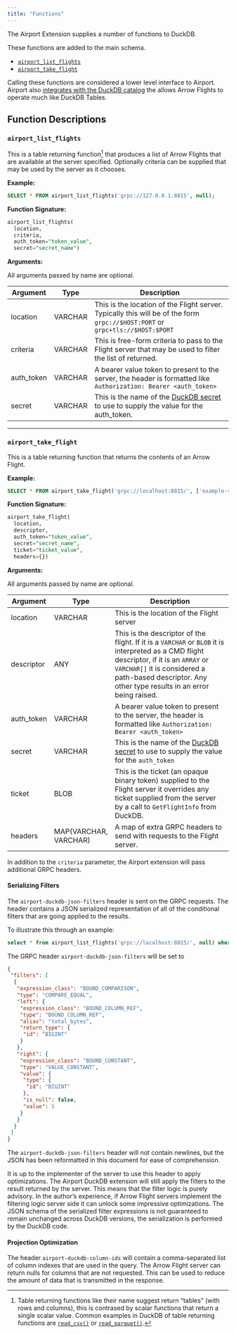```yaml
---
title: "Functions"
---
```


The Airport Extension supplies a number of functions to DuckDB.

These functions are added to the main schema.

* [`airport_list_flights`](#airport_list_flights)
* [`airport_take_flight`](#airport_take_flight)

::: {.callout-tip}
Calling these functions are considered a lower level interface to Airport.  Airport also [integrates with the DuckDB catalog](catalog_integration.qmd) the allows Arrow Flights to operate much like DuckDB Tables.
:::

## Function Descriptions

### <a name="airport_list_flights">`airport_list_flights`</a>

This is a table returning function[^1] that produces a list of Arrow Flights that are available at the server specified.  Optionally criteria can be supplied that may be used by the server as it chooses.

__Example:__

```sql
SELECT * FROM airport_list_flights('grpc://127.0.0.1:8815', null);
```

__Function Signature:__

```sql
airport_list_flights(
  location,
  criteria,
  auth_token="token_value",
  secret="secret_name")
```

__Arguments:__

:::{.callout-note}

All arguments passed by name are optional.

:::

| Argument | Type | Description |
|--------|---|-------------------------------|
| location | VARCHAR | This is the location of the Flight server. Typically this will be of the form `grpc://$HOST:PORT` or `grpc+tls://$HOST:$PORT` |
| criteria | VARCHAR | This is free-form criteria to pass to the Flight server that may be used to filter the list of returned. |
| auth_token | VARCHAR | A bearer value token to present to the server, the header is formatted like `Authorization: Bearer <auth_token>` |
| secret | VARCHAR | This is the name of the [DuckDB secret](https://duckdb.org/docs/configuration/secrets_manager.html) to use to supply the value for the auth_token. |


---

### <a name="airport_list_flights">`airport_take_flight`</a>

This is a table returning function that returns the contents of an Arrow Flight.

__Example:__

```sql
SELECT * FROM airport_take_flight('grpc://localhost:8815/', ['example-stream']);
```

__Function Signature:__

```sql
airport_take_flight(
  location,
  descriptor,
  auth_token="token_value",
  secret="secret_name",
  ticket="ticket_value",
  headers={})
```

__Arguments:__

:::{.callout-note}

All arguments passed by name are optional.

:::


| Argument | Type | Description |
|--------|---|-------------------------------|
| location | VARCHAR | This is the location of the Flight server |
| descriptor | ANY | This is the descriptor of the flight.  If it is a `VARCHAR` or `BLOB` it is interpreted as a CMD flight descriptor, if it is an `ARRAY` or `VARCHAR[]` it is considered a path-based descriptor.  Any other type results in an error being raised.  |
| auth_token | VARCHAR | A bearer value token to present to the server, the header is formatted like `Authorization: Bearer <auth_token>` |
| secret | VARCHAR | This is the name of the [DuckDB secret](https://duckdb.org/docs/configuration/secrets_manager.html) to use to supply the value for the `auth_token` |
| ticket | BLOB | This is the ticket (an opaque binary token) supplied to the Flight server it overrides any ticket supplied from the server by a call to `GetFlightInfo` from DuckDB. |
| headers | MAP(VARCHAR, VARCHAR) | A map of extra GRPC headers to send with requests to the Flight server. |






In addition to the `criteria` parameter, the Airport extension will pass additional GRPC headers.

#### Serializing Filters

The `airport-duckdb-json-filters` header is sent on the GRPC requests.  The header contains a JSON serialized representation of all of the conditional filters that are going applied to the results.

To illustrate this through an example:

```sql
select * from airport_list_flights('grpc://localhost:8815/', null) where total_bytes = 5;
```

The GRPC header `airport-duckdb-json-filters` will be set to

```json
{
 "filters": [
  {
   "expression_class": "BOUND_COMPARISON",
   "type": "COMPARE_EQUAL",
   "left": {
    "expression_class": "BOUND_COLUMN_REF",
    "type": "BOUND_COLUMN_REF",
    "alias": "total_bytes",
    "return_type": {
     "id": "BIGINT"
    }
   },
   "right": {
    "expression_class": "BOUND_CONSTANT",
    "type": "VALUE_CONSTANT",
    "value": {
     "type": {
      "id": "BIGINT"
     },
     "is_null": false,
     "value": 5
    }
   }
  }
 ]
}
```

The `airport-duckdb-json-filters` header will not contain newlines, but the JSON has been reformatted in this document for ease of comprehension.

It is up to the implementer of the server to use this header to apply optimizations.  The Airport DuckDB extension will still apply the filters to the result returned by the server. This means that the filter logic is purely advisory.  In the author's experience, if Arrow Flight servers implement the filtering logic server side it can unlock some impressive optimizations.  The JSON schema of the serialized filter expressions is not guaranteed to remain unchanged across DuckDB versions, the serialization is performed by the DuckDB code.

#### Projection Optimization

The header `airport-duckdb-column-ids` will contain a comma-separated list of column indexes that are used in the query.  The Arrow Flight server can return nulls for columns that are not requested.  This can be used to reduce the amount of data that is transmitted in the response.





[^1]: Table returning functions like their name suggest return "tables" (with rows and columns), this is contrased by scalar functions that return a single scalar value.  Common examples in DuckDB of table returning functions are [`read_csv()`](https://duckdb.org/docs/data/csv/overview.html) or [`read_parquet()`](https://duckdb.org/docs/data/parquet/overview.html).